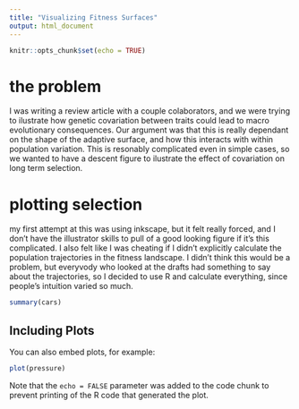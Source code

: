 ```yaml
---
title: "Visualizing Fitness Surfaces"
output: html_document
---
```


```r
knitr::opts_chunk$set(echo = TRUE)
```

# the problem

I was writing a review article with a couple colaborators, and we were trying to ilustrate how 
genetic covariation between traits could lead to macro evolutionary consequences. Our argument was
that this is really dependant on the shape of the adaptive surface, and how this interacts with 
within population variation. This is resonably complicated even in simple cases, so we wanted to have 
a descent figure to ilustrate the effect of covariation on long term selection. 

# plotting selection

my first attempt at this was using inkscape, but it felt really forced, and I don't have the 
illustrator skills to pull of a good looking figure if it's this complicated. I also felt like I was 
cheating if I didn't explicitly calculate the population trajectories in the fitness landscape. I didn't
think this would be a problem, but everyvody who looked at the drafts had something to say about the 
trajectories, so I decided to use R and calculate everything, since people's intuition varied so much.

```r
summary(cars)
```

## Including Plots

You can also embed plots, for example:

```r
plot(pressure)
```

Note that the `echo = FALSE` parameter was added to the code chunk to prevent printing of the R code that generated the plot.
